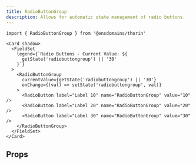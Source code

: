 ```yaml
---
title: RadioButtonGroup
description: Allows for automatic state management of radio buttons.
---
```


```tsx
import { RadioButtonGroup } from '@ensdomains/thorin'
```

```tsx live=true
<Card shadow>
  <FieldSet
    legend={`Radio Buttons - Current Value: ${
      getState('radiobuttongroup') || '30'
    }`}
  >
    <RadioButtonGroup
      currentValue={getState('radiobuttongroup') || '30'}
      onChange={(val) => setState('radiobuttongroup', val)}
    >
      <RadioButton label="Label 10" name="RadioButtonGroup" value="10" />
      <RadioButton label="Label 20" name="RadioButtonGroup" value="20" />
      <RadioButton label="Label 30" name="RadioButtonGroup" value="30" />
    </RadioButtonGroup>
  </FieldSet>
</Card>
```

## Props

<PropsTable sourceLink={sourceLink} types={types} />
